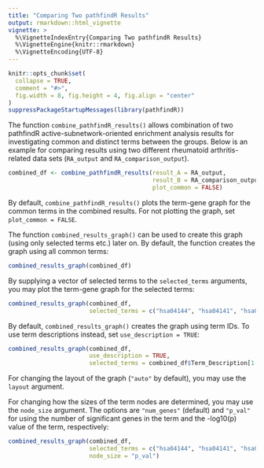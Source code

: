 ```yaml
---
title: "Comparing Two pathfindR Results"
output: rmarkdown::html_vignette
vignette: >
  %\VignetteIndexEntry{Comparing Two pathfindR Results}
  %\VignetteEngine{knitr::rmarkdown}
  %\VignetteEncoding{UTF-8}
---
```


```r
knitr::opts_chunk$set(
  collapse = TRUE,
  comment = "#>",
  fig.width = 8, fig.height = 4, fig.align = "center"
)
suppressPackageStartupMessages(library(pathfindR))
```

The function `combine_pathfindR_results()` allows combination of two pathfindR active-subnetwork-oriented enrichment analysis results for investigating common and distinct terms between the groups. Below is an example for comparing results using two different rheumatoid arthritis-related data sets (`RA_output` and `RA_comparison_output`).

```r
combined_df <- combine_pathfindR_results(result_A = RA_output, 
                                         result_B = RA_comparison_output, 
                                         plot_common = FALSE)
```

By default, `combine_pathfindR_results()` plots the term-gene graph for the common terms in the combined results. For not plotting the graph, set `plot_common = FALSE`. 

The function `combined_results_graph()` can be used to create this graph (using only selected terms etc.) later on. By default, the function creates the graph using all common terms:

```r
combined_results_graph(combined_df)
```

By supplying a vector of selected terms to the `selected_terms` arguments, you may plot the term-gene graph for the selected terms:

```r
combined_results_graph(combined_df, 
                       selected_terms = c("hsa04144", "hsa04141", "hsa04140"))
```

By default, `combined_results_graph()` creates the graph using term IDs. To use term descriptions instead, set `use_description = TRUE`: 

```r
combined_results_graph(combined_df, 
                       use_description = TRUE,
                       selected_terms = combined_df$Term_Description[1:4])
```

For changing the layout of the graph (`"auto"` by default), you may use the `layout` argument.

For changing how the sizes of the term nodes are determined, you may use the `node_size` argument. The options are `"num_genes"` (default) and `"p_val"` for using the number of significant genes in the term and the -log10(p) value of the term, respectively:

```r
combined_results_graph(combined_df, 
                       selected_terms = c("hsa04144", "hsa04141", "hsa04140"),
                       node_size = "p_val")
```
